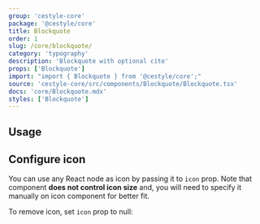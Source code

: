 ```yaml
---
group: 'cestyle-core'
package: '@cestyle/core'
title: Blockquote
order: 1
slug: /core/blockquote/
category: 'typography'
description: 'Blockquote with optional cite'
props: ['Blockquote']
import: "import { Blockquote } from '@cestyle/core';"
source: 'cestyle-core/src/components/Blockquote/Blockquote.tsx'
docs: 'core/Blockquote.mdx'
styles: ['Blockquote']
---
```



## Usage

<Demo data={BlockquoteDemos.configurator} />

## Configure icon

You can use any React node as icon by passing it to `icon` prop.
Note that component **does not control icon size** and, you will need to specify it manually on icon component for better fit.

<Demo data={BlockquoteDemos.icon} />

To remove icon, set `icon` prop to null:

<Demo data={BlockquoteDemos.noIcon} />

